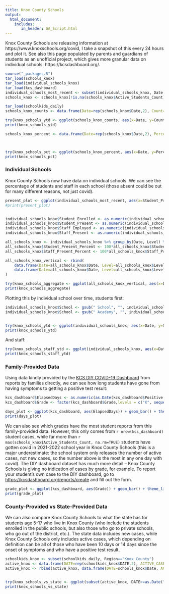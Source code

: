 ```yaml
---
title: Knox County Schools
output:
  html_document:
    includes:
       in_header: GA_Script.html
---
```


Knox County Schools are releasing information at https://www.knoxschools.org/covid, I take a snapshot of this every 24 hours and plot it. See also this page populated by parents and guardians of students as an unofficial project, which gives more granular data on individual schools: https://kcsdashboard.org/.

```r

source("_packages.R")
tar_load(schools_knox)
tar_load(individual_schools_knox)
tar_load(kcs_dashboard)
individual_schools_most_recent <- subset(individual_schools_knox, Date == max(Date))
schools_knox <- schools_knox[!is.na(schools_knox$Active_Students_Count),]

tar_load(schoolkids_daily)
schools_knox_counts <- data.frame(Date=rep(schools_knox$Date,2), Count=c(schools_knox$Active_Students_Count, schools_knox$Active_Staff_Count), Population=c(rep("Student", nrow(schools_knox)), rep("Staff", nrow(schools_knox))))

try(knox_schools_ytd <- ggplot(schools_knox_counts, aes(x=Date, y=Count, group=Population)) + geom_line(aes(colour=Population)) + theme_light() + ylab("Number of individuals with active covid infections") + xlab("Date") + ggtitle("Counts of covid infections in Knox County Schools, TN"))
print(knox_schools_ytd)
```

```r


schools_knox_percent <- data.frame(Date=rep(schools_knox$Date,2), Percent=c(schools_knox$Active_Students_Percent, schools_knox$Active_Staff_Percent), Population=c(rep("Student", nrow(schools_knox)), rep("Staff", nrow(schools_knox))))



try(knox_schools_pct <- ggplot(schools_knox_percent, aes(x=Date, y=Percent, group=Population)) + geom_line(aes(colour=Population)) + theme_light() + ylab("Percent of individuals with active covid infections") + xlab("Date") + ggtitle("Percentage of covid infections in Knox County Schools, TN"))
print(knox_schools_pct)
```


### Individual Schools {#byschool}


Knox County Schools now have data on individual schools. We can see the percentage of students and staff in each school (those absent could be out for many different reasons, not just covid).

```r
present_plot <- ggplot(individual_schools_most_recent, aes(x=Student_Present_Percent, y=Staff_Present_Percent, group=Level, text=School)) + geom_point(aes(colour=Level)) + theme_light() + ylab("Percentage of staff present") + xlab("Percentage of students present") + ylim(c(60, 100)) + xlim(c(60, 100)) + ggtitle(paste0("Attendance in each school as of ", as.Date(max(individual_schools_most_recent$Date),"%b %d, %Y")))
#print(present_plot)


individual_schools_knox$Student_Enrolled <- as.numeric(individual_schools_knox$Student_Enrolled)
individual_schools_knox$Student_Present <- as.numeric(individual_schools_knox$Student_Present)
individual_schools_knox$Staff_Employed <- as.numeric(individual_schools_knox$Staff_Employed)
individual_schools_knox$Staff_Present <- as.numeric(individual_schools_knox$Staff_Present)

all_schools_knox <- individual_schools_knox %>% group_by(Date, Level) %>% summarize(Student_Enrolled=sum(Student_Enrolled), Student_Present=sum(Student_Present), Staff_Employed=sum(Staff_Employed), Staff_Present=sum(Staff_Present))
all_schools_knox$Student_Present_Percent <- 100*all_schools_knox$Student_Present/all_schools_knox$Student_Enrolled
all_schools_knox$Staff_Present_Percent <- 100*all_schools_knox$Staff_Present/all_schools_knox$Staff_Employed

all_schools_knox_vertical <- rbind(
	data.frame(Date=all_schools_knox$Date, Level=all_schools_knox$Level, Percent_Present=all_schools_knox$Student_Present_Percent, Population="Student"),
	data.frame(Date=all_schools_knox$Date, Level=all_schools_knox$Level, Percent_Present=all_schools_knox$Staff_Present_Percent, Population="Staff")
)

try(knox_schools_aggregate <- ggplot(all_schools_knox_vertical, aes(x=Date, y=Percent_Present, group=Population)) + geom_line(aes(colour=Population)) + theme_light() + ylab("Percentage in attendance") + xlab("Date") + ylim(c(60, 100)) + ggtitle("Attendance in Knox County Schools") + facet_wrap(~ Level, ncol=2) + scale_x_datetime(date_labels = "%b %d"))
print(knox_schools_aggregate)
```

Plotting this by individual school over time, students first:

```r

individual_schools_knox$School <- gsub(" School", "", individual_schools_knox$School)
individual_schools_knox$School <- gsub(" Academy", "", individual_schools_knox$School)


try(knox_schools_ytd <- ggplot(individual_schools_knox, aes(x=Date, y=Student_Present_Percent, group=School)) + geom_line(aes(colour=Student_Present_Percent)) + theme_light() + ylab("Percentage of students in attendance") + xlab("Date") + ylim(c(60, 100)) + ggtitle("Student attendance in Knox County Schools") + facet_wrap(~ School, ncol=3) + theme(legend.position = "none") + scale_x_datetime(date_labels = "%b %d") + scale_colour_gradient2(mid="purple", midpoint=85, high="blue", low="red"))
print(knox_schools_ytd)
```

And staff:

```r

try(knox_schools_staff_ytd <- ggplot(individual_schools_knox, aes(x=Date, y=Staff_Present_Percent, group=School)) + geom_line(aes(colour=Staff_Present_Percent)) + theme_light() + ylab("Percentage of staff in attendance") + xlab("Date") + ylim(c(60, 100)) + ggtitle("Staff attendance in Knox County Schools") + facet_wrap(~ School, ncol=3) + theme(legend.position = "none") + scale_x_datetime(date_labels = "%b %d") + scale_colour_gradient2(mid="purple", midpoint=85, high="blue", low="red"))
print(knox_schools_staff_ytd)
```


### Family-Provided Data {#diy}

Using data kindly provided by the [KCS DIY COVID-19 Dashboard](https://kcsdashboard.org/) from reports by families directly, we can see how long students have gone from having symptoms to getting a positive test result:

```r
kcs_dashboard$ElapsedDays <- as.numeric(as.Date(kcs_dashboard$Positive.Test.Date) - as.Date(kcs_dashboard$Symptomatic.Date))
kcs_dashboard$Grade <- factor(kcs_dashboard$Grade,levels = c("K", sequence(12)))

days_plot <- ggplot(kcs_dashboard, aes(ElapsedDays)) + geom_bar() + theme_light() + ylab("Number of cases") + xlab("Days from first symptoms to first positive test") + ggtitle("Days from first symptoms to first positive test in Knox County Schools")
print(days_plot)
```

We can also see which grades have the most student reports from this family-provided data. However, this only comes from `r nrow(kcs_dashboard)` student cases, while far more than `r max(schools_knox$Active_Students_Count, na.rm=TRUE)` students have gotten covid in 2021-2022 school year in Knox County Schools (this is a major underestimate: the school system only releases the number of active cases, not new cases, so the number above is the most in any one day with covid). The DIY dashboard dataset has much more detail -- Knox County Schools is giving no indication of cases by grade, for example. To report your student's own case to the DIY dashboard, go to [https://kcsdashboard.org/reports/create](https://kcsdashboard.org/reports/create) and fill out the form.

```r
grade_plot <- ggplot(kcs_dashboard, aes(Grade)) + geom_bar() + theme_light() + ylab("Number of cases") + xlab("Grade") + ggtitle("KCS cases by grade, as reported at KCS DIY dashboard")
print(grade_plot)
```

### County-Provided vs State-Provided Data {#countyvsstate}

We can also compare Knox County Schools to what the state has for students age 5-17 who live in Knox County (who include the students enrolled in the public schools, but also those who go to private schools, who go out of the district, etc.). The state data includes new cases, while Knox County Schools only includes active cases, which depending on definition can be all of those who have been 10 days or 14 days since the onset of symptoms and who have a positive test result. 

```r
schoolkids_knox <- subset(schoolkids_daily, Region=="Knox County")
active_knox <- data.frame(DATE=rep(schoolkids_knox$DATE,2), ACTIVE_CASES=c(zoo::rollsum(schoolkids_knox$NEW_CASES, k=10, align="right", fill=NA), zoo::rollsum(schoolkids_knox$NEW_CASES, k=14, align="right", fill=NA)), POPULATION=c(rep("Knox County ('Active' = 10 days, age 5-17)", nrow(schoolkids_knox)), rep("Knox County ('Active' = 14 days, age 5-17)", nrow(schoolkids_knox)))) 
active_knox <- rbind(active_knox, data.frame(DATE=schools_knox$Date, ACTIVE_CASES=schools_knox$Active_Students_Count, POPULATION=rep("Knox Schools Only Data", nrow(schools_knox))))


try(knox_schools_vs_state <- ggplot(subset(active_knox, DATE>=as.Date("2021-06-01")), aes(x=DATE, y=ACTIVE_CASES, group=POPULATION)) + geom_line(aes(colour=POPULATION)) + theme_light() + ylab("Number of active covid cases for\npeople of student age in Knox County") + xlab("Date") + ggtitle("Percentage of covid infections in Knox County Schools, TN"))
print(knox_schools_vs_state)
```
